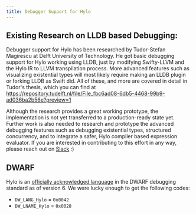 ```yaml
---
title: Debugger Support for Hylo
---
```

## Existing Research on LLDB based Debugging:

Debugger support for Hylo has been researched by Tudor-Stefan Magirescu at Delft University of Technology. He got basic
debugging support for Hylo working using LLDB, just by modifying Swifty-LLVM and the Hylo IR to LLVM transpilation
process. More advanced features such as visualizing existential types will most likely require making an LLDB plugin or
forking LLDB as Swift did. All of these, and more are covered in detail in Tudor's thesis, which you can find at
https://repository.tudelft.nl/file/File_fbc6ad08-6db5-4468-99b9-ad036ba2b56e?preview=1


<Aside type="note" title="Help wanted!">
    Although the research provides a great working prototype, the implementation is not yet transferred to a
    production-ready state yet. Further work is also needed to research and prototype the advanced debugging features
    such as debugging existential types, structured concurrency, and to integrate a safer, Hylo compiler based
    expression evaluator. If you are interested in contributing to this effort in any way, please reach out on
    <a href={slackLink}>Slack</a> :)
</Aside>

## DWARF
Hylo is an [officially acknowledged language](https://dwarfstd.org/issues/240213.1.html) in the DWARF debugging standard
as of version 6. We were lucky enough to get the following codes:

- `DW_LANG_Hylo` = `0x0042`
- `DW_LNAME_Hylo` = `0x0028`
